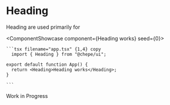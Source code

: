 

# Heading

Heading are used primarily for

<ComponentShowcase component={<Heading>Heading works</Heading>} seed={0}>
   <div>

    ```tsx filename="app.tsx" {1,4} copy
      import { Heading } from "@chepe/ui";

    export default function App() {
      return <Heading>Heading works</Heading>;
    }

    ```

  </div>
</ComponentShowcase>

<Callout emoji="⚠️" type="warning">
  Work in Progress
</Callout>

